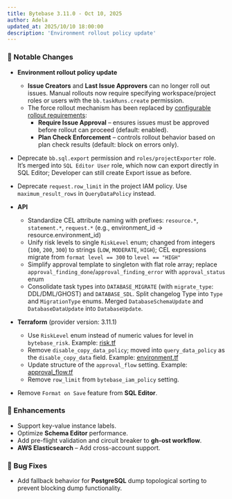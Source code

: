 ```yaml
---
title: Bytebase 3.11.0 - Oct 10, 2025
author: Adela
updated_at: 2025/10/10 18:00:00
description: 'Environment rollout policy update'
---
```



### 🔔 Notable Changes

- **Environment rollout policy update**
  - **Issue Creators** and **Last Issue Approvers** can no longer roll out issues. Manual rollouts now require specifying workspace/project roles or users with the `bb.taskRuns.create` permission.
  - The force rollout mechanism has been replaced by [configurable rollout requirements](/change-database/environment-policy/rollout-policy#configurable-rollout-requirements):
    - **Require Issue Approval** – ensures issues must be approved before rollout can proceed (default: enabled).
    - **Plan Check Enforcement** – controls rollout behavior based on plan check results (default: block on errors only).

- Deprecate `bb.sql.export` permission and `roles/projectExporter` role. It’s merged into `SQL Editor User` role, which now can export directly in SQL Editor; Developer can still create Export issue as before.
- Deprecate `request.row_limit` in the project IAM policy. Use `maximum_result_rows` in `QueryDataPolicy` instead.

- **API**

  - Standardize CEL attribute naming with prefixes: `resource.*`, `statement.*`, `request.*` (e.g., environment_id → resource.environment_id)
  - Unify risk levels to single `RiskLevel` enum; changed from integers (`100`, `200`, `300`) to strings (`LOW`, `MODERATE`, `HIGH`); CEL expressions migrate from `format level == 300` to `level == "HIGH"`
  - Simplify approval template to singleton with flat role array; replace `approval_finding_done`/`approval_finding_error` with `approval_status` enum
  - Consolidate task types into `DATABASE_MIGRATE` (with `migrate_type`: DDL/DML/GHOST) and `DATABASE_SDL`. Split changelog Type into `Type` and `MigrationType` enums. Merged `DatabaseSchemaUpdate` and `DatabaseDataUpdate` into `DatabaseUpdate`.

- **Terraform** (provider version: 3.11.1)
  
  - Use `RiskLevel` enum instead of numeric values for level in `bytebase_risk`. Example: [risk.tf](https://github.com/bytebase/terraform-provider-bytebase/blob/main/examples/setup/risk.tf)
  - Remove `disable_copy_data_policy`; moved into `query_data_policy` as the `disable_copy_data` field. Example: [environment.tf](https://github.com/bytebase/terraform-provider-bytebase/blob/main/examples/setup/environment.tf#L60)
  - Update structure of the `approval_flow` setting. Example: [approval_flow.tf](https://github.com/bytebase/terraform-provider-bytebase/blob/main/examples/setup/approval_flow.tf)
  - Remove `row_limit` from `bytebase_iam_policy` setting.

- Remove `Format on Save` feature from **SQL Editor**.

### 🎄 Enhancements

- Support key-value instance labels.
- Optimize **Schema Editor** performance.
- Add pre-flight validation and circuit breaker to **gh-ost workflow**.
- **AWS Elasticsearch** – Add cross-account support.

### 🐞 Bug Fixes

- Add fallback behavior for **PostgreSQL** dump topological sorting to prevent blocking dump functionality.

<InstallUpgrade />
